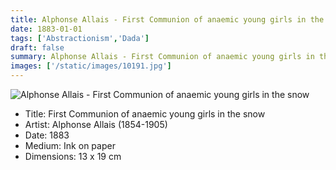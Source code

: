 ```yaml
---
title: Alphonse Allais - First Communion of anaemic young girls in the snow
date: 1883-01-01
tags: ['Abstractionism','Dada']
draft: false
summary: Alphonse Allais - First Communion of anaemic young girls in the snow
images: ['/static/images/10191.jpg']
---
```


![Alphonse Allais - First Communion of anaemic young girls in the snow](/static/images/10191.jpg)

* Title: First Communion of anaemic young girls in the snow
* Artist: Alphonse Allais (1854-1905)
* Date: 1883
* Medium: Ink on paper
* Dimensions: 13 x 19 cm


